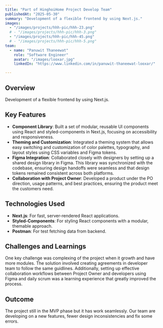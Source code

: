 ```yaml
---
title: "Part of HinghoiHome Project Develop Team"
publishedAt: "2025-05-30"
summary: "Development of a flexible frontend by using Next.js."
images:
  - "/images/projects/hhh-pic/hhh-23.png"
  # - "/images/projects/hhh-pic/hhh-3.png"
  - "/images/projects/hhh-pic/hhh-45.png"
  # - "/images/projects/hhh-pic/hhh-5.png"
team:
  - name: "Panuwit Thaneewat"
    role: "Software Engineer"
    avatar: "/images/looxar.jpg"
    linkedIn: "https://www.linkedin.com/in/panuwit-thaneewat-looxar/"

---
```


## Overview

Development of a flexible frontend by using Next.js.

## Key Features

- **Component Library**: Built a set of modular, reusable UI components using React and styled-components in Next.js, focusing on accessibility and responsiveness.
- **Theming and Customization**: Integrated a theming system that allows easy switching and customization of color palettes, typography, and layout styles using CSS variables and Figma tokens.
- **Figma Integration**: Collaborated closely with designers by setting up a shared design library in Figma. This library was synchronized with the codebase, ensuring design handoffs were seamless and that design tokens remained consistent across both platforms.
- **Collaboration with Project Owner**: Developed a product under the PO direction, usage patterns, and best practices, ensuring the product meet the customers need.

## Technologies Used

- **Next.js**: For fast, server-rendered React applications.
- **Styled-Components**: For styling React components with a modular, themable approach.
- **Postman**: For test fetching data from backend.

## Challenges and Learnings

One key challenge was complexing of the project when it growth and have more modules. The solution involved creating agreements in developer team to follow the same guidlines. Additionally, setting up effective collaboration workflows between Project Owner and developers using Figma and daily scrum was a learning experience that greatly improved the process.

## Outcome

The project still in the MVP phase but it has work seamlessly. Our team are developing on a new features, fewer design inconsistencies and fix some errors.

